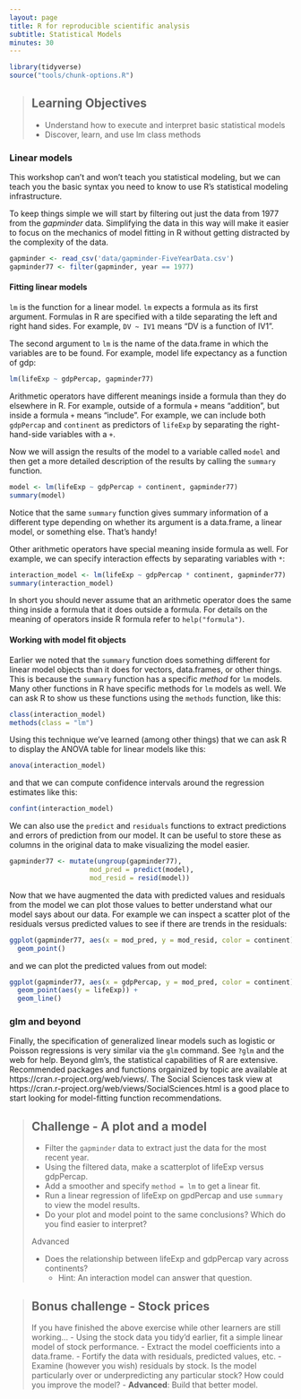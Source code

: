 ```yaml
---
layout: page
title: R for reproducible scientific analysis
subtitle: Statistical Models
minutes: 30
---
```


```r
library(tidyverse)
source("tools/chunk-options.R")
```

> ## Learning Objectives {.objectives}
>
> * Understand how to execute and interpret basic statistical models
> * Discover, learn, and use lm class methods

### Linear models

This workshop can't and won't teach you statistical modeling, but we can teach you the basic syntax you need to know to use R's statistical modeling infrastructure.

To keep things simple we will start by filtering out just the data from 1977 from the *gapminder* data. Simplifying the data in this way will make it easier to focus on the mechanics of model fitting in R without getting distracted by the complexity of the data.


```R
gapminder <- read_csv('data/gapminder-FiveYearData.csv')
gapminder77 <- filter(gapminder, year == 1977)

```


#### Fitting linear models

`lm` is the function for a linear model. `lm` expects a formula as its first argument. Formulas in R are specified with a tilde separating the left and right hand sides. For example, `DV ~ IV1` means "DV is a function of IV1".

The second argument to `lm` is the name of the data.frame in which the variables are to be found. For example,  model life expectancy as a function of gdp:

```r
lm(lifeExp ~ gdpPercap, gapminder77)
```

Arithmetic operators have different meanings inside a formula than they do elsewhere in R. For example, outside of a formula `+` means "addition", but inside a formula `+` means "include". For example, we can include both `gdpPercap` and `continent` as predictors of `lifeExp` by separating the right-hand-side variables with a `+`. 

Now we will assign the results of the model to a variable called `model` and then get a more detailed description of the results by calling the `summary` function.

```r
model <- lm(lifeExp ~ gdpPercap + continent, gapminder77)
summary(model)
```

Notice that the same `summary` function gives summary information of a different type depending on whether its argument is a data.frame, a linear model, or something else. That's handy!

Other arithmetic operators have special meaning inside formula as well. For example, we can specify interaction effects by separating variables with `*`:

```r
interaction_model <- lm(lifeExp ~ gdpPercap * continent, gapminder77)
summary(interaction_model)
```

In short you should never assume that an arithmetic operator does the same thing inside a formula that it does outside a formula. For details on the meaning of operators inside R formula refer to `help("formula")`.

#### Working with model fit objects

Earlier we noted that the `summary` function does something different for linear model objects than it does for vectors, data.frames, or other things. This is because the `summary` function has a specific *method* for `lm` models. Many other functions in R have specific methods for `lm` models as well. We can ask R to show us these functions using the `methods` function, like this:

```r
class(interaction_model)
methods(class = "lm")
```

Using this technique we've learned (among other things) that we can ask R to display the ANOVA table for linear models like this:

```r
anova(interaction_model)
```

and that we can compute confidence intervals around the regression estimates like this:

```r
confint(interaction_model)
```

We can also use the `predict` and `residuals` functions to extract predictions and errors of prediction from our model. It can be useful to store these as columns in the original data to make visualizing the model easier.

```r
gapminder77 <- mutate(ungroup(gapminder77),
                    mod_pred = predict(model),
                    mod_resid = resid(model))
```

Now that we have augmented the data with predicted values and residuals from the model we can plot those values to better understand what our model says about our data. For example we can inspect a scatter plot of the residuals versus predicted values to see if there are trends in the residuals:

```r
ggplot(gapminder77, aes(x = mod_pred, y = mod_resid, color = continent)) +
  geom_point()

```

and we can plot the predicted values from out model:
```r
ggplot(gapminder77, aes(x = gdpPercap, y = mod_pred, color = continent)) +
  geom_point(aes(y = lifeExp)) +
  geom_line()
```

### glm and beyond

Finally, the specification of generalized linear models such as logistic or Poisson regressions is very similar via the `glm` command. See `?glm` and the web for help. Beyond glm's, the statistical capabilities of R are extensive. Recommended packages and functions orgainized by topic are available at https://cran.r-project.org/web/views/. The Social Sciences task view at https://cran.r-project.org/web/views/SocialSciences.html is a good place to start looking for model-fitting function recommendations.



> ## Challenge - A plot and a model {.challenge}
>
> - Filter the `gapminder` data to extract just the data for the most recent year. 
> - Using the filtered data, make a scatterplot of lifeExp versus gdpPercap.
> - Add a smoother and specify `method = lm` to get a linear fit.
> - Run a linear regression of lifeExp on gpdPercap and use `summary` to view the model results.
> - Do your plot and model point to the same conclusions? Which do you find easier to interpret?
>
> Advanced
>
> - Does the relationship between lifeExp and gdpPercap vary across continents?
>   - Hint: An interaction model can answer that question.


> ## Bonus challenge - Stock prices {.challenge}
>
> If you have finished the above exercise while other learners are still working...
> - Using the stock data you tidy'd earlier, fit a simple linear model of stock performance.
> - Extract the model coefficients into a data.frame.
> - Fortify the data with residuals, predicted values, etc.
> - Examine (however you wish) residuals by stock. Is the model particularly over or underpredicting any particular stock? How could you improve the model?
> - **Advanced**: Build that better model.
